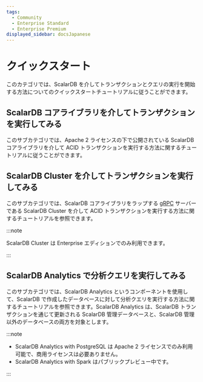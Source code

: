 ```yaml
---
tags:
  - Community
  - Enterprise Standard
  - Enterprise Premium
displayed_sidebar: docsJapanese
---
```


# クイックスタート


<TranslationBanner />

このカテゴリでは、ScalarDB を介してトランザクションとクエリの実行を開始する方法についてのクイックスタートチュートリアルに従うことができます。

## ScalarDB コアライブラリを介してトランザクションを実行してみる

このサブカテゴリでは、Apache 2 ライセンスの下で公開されている ScalarDB コアライブラリを介して ACID トランザクションを実行する方法に関するチュートリアルに従うことができます。

## ScalarDB Cluster を介してトランザクションを実行してみる

このサブカテゴリでは、ScalarDB コアライブラリをラップする [gRPC](https://grpc.io/) サーバーである ScalarDB Cluster を介して ACID トランザクションを実行する方法に関するチュートリアルを参照できます。

:::note

ScalarDB Cluster は Enterprise エディションでのみ利用できます。

:::

## ScalarDB Analytics で分析クエリを実行してみる

このサブカテゴリでは、ScalarDB Analytics というコンポーネントを使用して、ScalarDB で作成したデータベースに対して分析クエリを実行する方法に関するチュートリアルを参照できます。ScalarDB Analytics は、ScalarDB トランザクションを通じて更新される ScalarDB 管理データベースと、ScalarDB 管理以外のデータベースの両方を対象とします。

:::note

- ScalarDB Analytics with PostgreSQL は Apache 2 ライセンスでのみ利用可能で、商用ライセンスは必要ありません。
- ScalarDB Analytics with Spark はパブリックプレビュー中です。

:::
